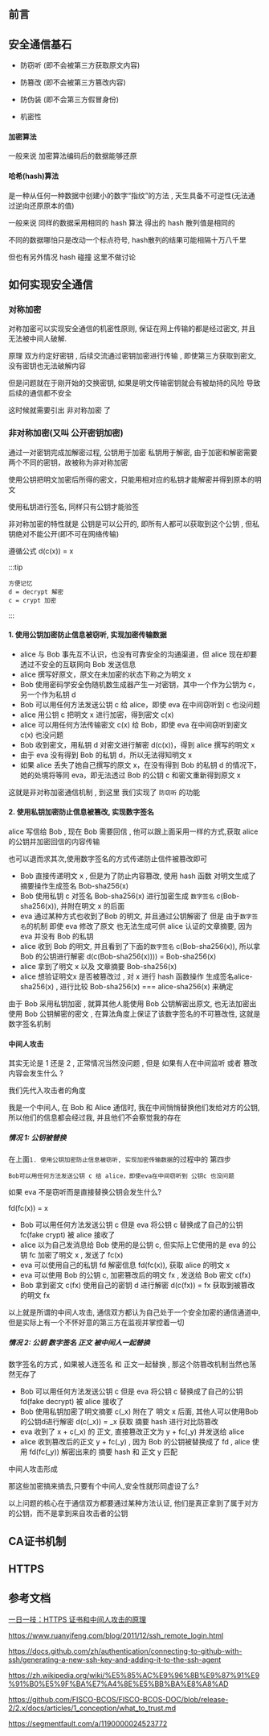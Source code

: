 ## 前言

## 安全通信基石

- 防窃听 (即不会被第三方获取原文内容)
- 防篡改 (即不会被第三方篡改内容)
- 防伪装 (即不会第三方假冒身份)

- 机密性 
<!--truncate-->
#### 加密算法

一般来说 加密算法编码后的数据能够还原 

#### 哈希(hash)算法

是一种从任何一种数据中创建小的数字“指纹”的方法 , 天生具备不可逆性(无法通过逆向还原原本的值)

一般来说  同样的数据采用相同的 hash 算法 得出的 hash 散列值是相同的

不同的数据哪怕只是改动一个标点符号, hash散列的结果可能相隔十万八千里

但也有另外情况 hash 碰撞 这里不做讨论

## 如何实现安全通信

### 对称加密

对称加密可以实现安全通信的机密性原则, 保证在网上传输的都是经过密文, 并且无法被中间人破解.

原理 双方约定好密钥  , 后续交流通过密钥加密进行传输 , 即使第三方获取到密文, 没有密钥也无法破解内容

但是问题就在于刚开始的交换密钥, 如果是明文传输密钥就会有被劫持的风险 导致后续的通信都不安全

这时候就需要引出 非对称加密 了


### 非对称加密(又叫 公开密钥加密)

通过一对密钥完成加解密过程, 公钥用于加密 私钥用于解密, 由于加密和解密需要两个不同的密钥，故被称为非对称加密

使用公钥把明文加密后所得的密文，只能用相对应的私钥才能解密并得到原本的明文

使用私钥进行签名, 同样只有公钥才能验签

非对称加密的特性就是 公钥是可以公开的, 即所有人都可以获取到这个公钥 , 但私钥绝对不能公开(即不可在网络传输)

遵循公式 d(c(x)) = x

:::tip

    方便记忆
    d = decrypt 解密
    c = crypt 加密

:::

#### 1. 使用公钥加密防止信息被窃听, 实现加密传输数据

- alice 与 Bob 事先互不认识，也没有可靠安全的沟通渠道，但 alice 现在却要透过不安全的互联网向 Bob 发送信息
- alice 撰写好原文，原文在未加密的状态下称之为明文 x
- Bob 使用密码学安全伪随机数生成器产生一对密钥，其中一个作为公钥为 c，另一个作为私钥 d
- Bob 可以用任何方法发送公钥 c 给 alice，即使 eva 在中间窃听到 c 也没问题
- alice 用公钥 c 把明文 x 进行加密，得到密文 c(x)
- alice 可以用任何方法传输密文 c(x) 给 Bob，即使 eva 在中间窃听到密文 c(x) 也没问题
- Bob 收到密文，用私钥 d 对密文进行解密 d(c(x))，得到 alice 撰写的明文 x
- 由于 eva 没有得到 Bob 的私钥 d，所以无法得知明文 x
- 如果 alice 丢失了她自己撰写的原文 x，在没有得到 Bob 的私钥 d 的情况下，她的处境将等同 eva，即无法透过 Bob 的公钥 c 和密文重新得到原文 x

这就是非对称加密通信机制 , 到这里 我们实现了 `防窃听` 的功能 

#### 2. 使用私钥加密防止信息被篡改, 实现数字签名

alice 写信给 Bob , 现在 Bob 需要回信 , 他可以跟上面采用一样的方式,获取 alice 的公钥并加密回信的内容传输

也可以退而求其次,使用数字签名的方式传递防止信件被篡改即可

- Bob 直接传递明文 x , 但是为了防止内容篡改, 使用 hash 函数 对明文生成了摘要操作生成签名 Bob-sha256(x)  
- Bob 使用私钥 c 对签名 Bob-sha256(x) 进行加密生成 `数字签名` c(Bob-sha256(x)), 并附在明文 x 的后面
- eva 通过某种方式也收到了Bob 的明文, 并且通过公钥解密了 但是 由于`数字签名`的机制  即使 eva 修改了原文 也无法生成可供 alice 认证的文章摘要, 因为 eva 并没有 Bob 的私钥
- alice 收到 Bob 的明文, 并且看到了下面的`数字签名` c(Bob-sha256(x)), 所以拿 Bob 的公钥进行解密 d(c(Bob-sha256(x)))) = Bob-sha256(x) 
- alice 拿到了明文 x 以及  文章摘要 Bob-sha256(x) 
- alice 想验证明文x 是否被篡改过 , 对 x 进行 hash 函数操作 生成签名alice-sha256(x) , 进行比较 Bob-sha256(x) === alice-sha256(x) 来确定 

由于 Bob 采用私钥加密 , 就算其他人能使用 Bob 公钥解密出原文, 也无法加密出使用 Bob 公钥解密的密文 , 在算法角度上保证了该数字签名的不可篡改性,   这就是数字签名机制


#### 中间人攻击

其实无论是 1 还是 2 , 正常情况当然没问题 , 但是 如果有人在中间监听 或者 篡改内容会发生什么 ?

我们先代入攻击者的角度

我是一个中间人, 在 Bob 和 Alice 通信时, 我在中间悄悄替换他们发给对方的公钥, 所以他们的信息都会经过我, 并且他们不会察觉我的存在

##### 情况 1: 公钥被替换

在上面`1. 使用公钥加密防止信息被窃听, 实现加密传输数据`的过程中的 第四步

`Bob可以用任何方法发送公钥 c 给 alice，即使eva在中间窃听到 公钥c 也没问题`

如果 eva 不是窃听而是直接替换公钥会发生什么?



fd(fc(x)) = x

- Bob 可以用任何方法发送公钥 c 但是 eva 将公钥 c 替换成了自己的公钥 fc(fake crypt) 被 alice 接收了
- alice 以为自己发消息给 Bob 使用的是公钥 c, 但实际上它使用的是 eva 的公钥 fc 加密了明文 x , 发送了 fc(x)
- eva 可以使用自己的私钥 fd 解密信息 fd(fc(x)), 获取 alice 的明文 x
- eva 可以使用 Bob 的公钥 c, 加密篡改后的明文 fx , 发送给 Bob 密文 c(fx)
- Bob 拿到密文 c(fx) 使用自己的密钥 d 进行解密 d(c(fx)) = fx 获取到被篡改的明文 fx

以上就是所谓的中间人攻击, 通信双方都认为自己处于一个安全加密的通信通道中, 但是实际上有一个不怀好意的第三方在监视并掌控着一切



##### 情况 2: 公钥 数字签名 正文 被中间人一起替换

数字签名的方式 , 如果被人连签名 和 正文一起替换 , 那这个防篡改机制当然也荡然无存了

- Bob 可以用任何方法发送公钥 c 但是 eva 将公钥 c 替换成了自己的公钥 fd(fake decrypt) 被 alice 接收了
- Bob 使用私钥加密了明文摘要 c(_x) 附在了 明文 x 后面, 其他人可以使用Bob 的公钥d进行解密 d(c(_x)) = _x 获取 摘要 hash 进行对比防篡改
- eva 收到了 x + c(_x) 的 正文, 直接篡改正文为 y + fc(_y) 并发送给 alice
- alice 收到篡改后的正文 y + fc(_y) , 因为 Bob 的公钥被替换成了 fd , alice 使用 fd(fc(_y)) 解密出来的 摘要 hash 和 正文 y 匹配

中间人攻击形成

那这些加密搞来搞去,只要有个中间人,安全性就形同虚设了么?

以上问题的核心在于通信双方都要通过某种方法认证, 他们是真正拿到了属于对方的公钥，而不是拿到来自攻击者的公钥


## CA证书机制


## HTTPS 



## 参考文档

[一日一技：HTTPS 证书和中间人攻击的原理](https://cloud.tencent.com/developer/article/1900287)

https://www.ruanyifeng.com/blog/2011/12/ssh_remote_login.html

https://docs.github.com/zh/authentication/connecting-to-github-with-ssh/generating-a-new-ssh-key-and-adding-it-to-the-ssh-agent

https://zh.wikipedia.org/wiki/%E5%85%AC%E9%96%8B%E9%87%91%E9%91%B0%E5%9F%BA%E7%A4%8E%E5%BB%BA%E8%A8%AD

https://github.com/FISCO-BCOS/FISCO-BCOS-DOC/blob/release-2/2.x/docs/articles/1_conception/what_to_trust.md

https://segmentfault.com/a/1190000024523772